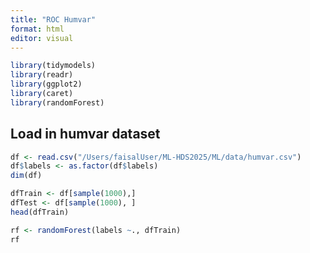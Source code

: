 ```yaml
---
title: "ROC Humvar"
format: html
editor: visual
---
```


```r
library(tidymodels)
library(readr)
library(ggplot2)
library(caret)
library(randomForest)

```

## Load in humvar dataset

```r
df <- read.csv("/Users/faisalUser/ML-HDS2025/ML/data/humvar.csv")
df$labels <- as.factor(df$labels)
dim(df)
```

```r
dfTrain <- df[sample(1000),]
dfTest <- df[sample(1000), ]
head(dfTrain)

rf <- randomForest(labels ~., dfTrain)
rf
```
